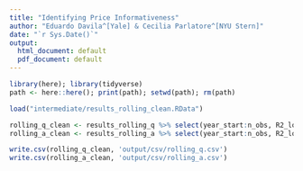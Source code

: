 ```yaml
---
title: "Identifying Price Informativeness"
author: "Eduardo Davila^[Yale] & Cecilia Parlatore^[NYU Stern]"
date: "`r Sys.Date()`"
output:
  html_document: default
  pdf_document: default
---
```


```r
 
library(here); library(tidyverse)
path <- here::here(); print(path); setwd(path); rm(path)

```

```r

load("intermediate/results_rolling_clean.RData")

rolling_q_clean <- results_rolling_q %>% select(year_start:n_obs, R2_long, R2_short, tau_pi_R)
rolling_a_clean <- results_rolling_a %>% select(year_start:n_obs, R2_long, R2_short, tau_pi_R)

write.csv(rolling_q_clean, 'output/csv/rolling_q.csv')
write.csv(rolling_a_clean, 'output/csv/rolling_a.csv')

```
